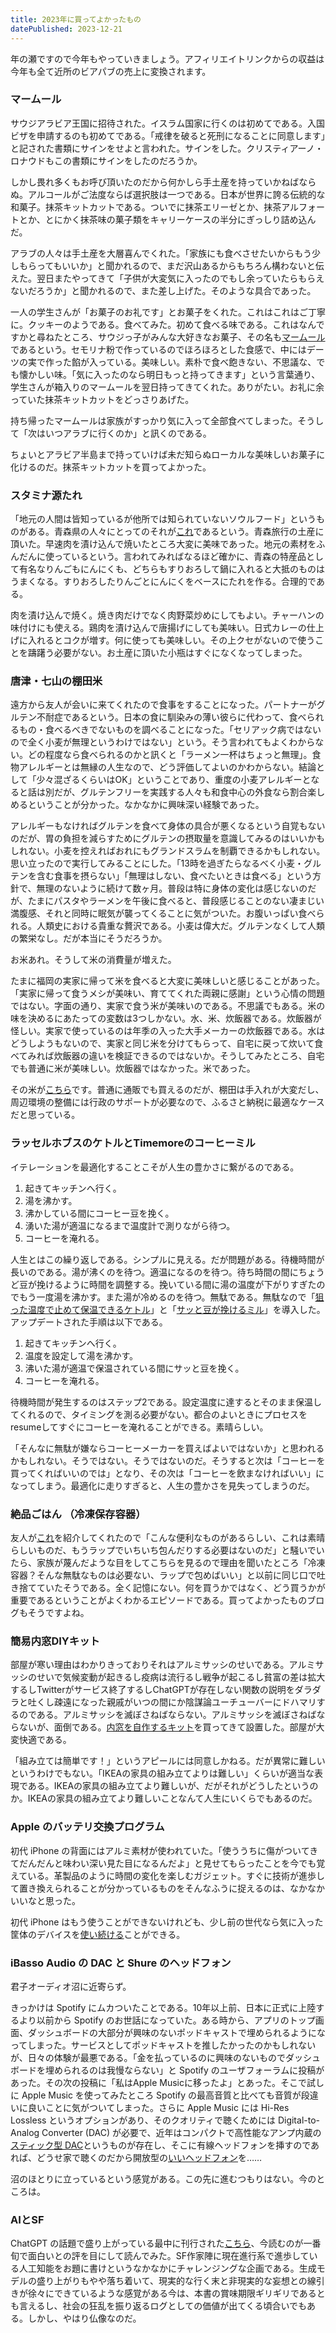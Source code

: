 ```yaml
---
title: 2023年に買ってよかったもの
datePublished: 2023-12-21
---
```


年の瀬ですので今年もやっていきましょう。アフィリエイトリンクからの収益は今年も全て近所のビアパブの売上に変換されます。

### マームール

サウジアラビア王国に招待された。イスラム国家に行くのは初めてである。入国ビザを申請するのも初めてである。「戒律を破ると死刑になることに同意します」と記された書類にサインをせよと言われた。サインをした。クリスティアーノ・ロナウドもこの書類にサインをしたのだろうか。

しかし畏れ多くもお呼び頂いたのだから何かしら手土産を持っていかねばならぬ。アルコールがご法度ならば選択肢は一つである。日本が世界に誇る伝統的な和菓子。抹茶キットカットである。ついでに抹茶エリーゼとか、抹茶アルフォートとか、とにかく抹茶味の菓子類をキャリーケースの半分にぎっしり詰め込んだ。

アラブの人々は手土産を大層喜んでくれた。「家族にも食べさせたいからもう少しもらってもいいか」と聞かれるので、まだ沢山あるからもちろん構わないと伝えた。翌日またやってきて「子供が大変気に入ったのでもし余っていたらもらえないだろうか」と聞かれるので、また差し上げた。そのような具合であった。

一人の学生さんが「お菓子のお礼です」とお菓子をくれた。これはこれはご丁寧に。クッキーのようである。食べてみた。初めて食べる味である。これはなんですかと尋ねたところ、サウジっ子がみんな大好きなお菓子、その名も<a target='_blank' href='https://amzn.eu/d/4v40llg'>マームール</a>であるという。セモリナ粉で作っているのでほろほろとした食感で、中にはデーツの実で作った餡が入っている。美味しい。素朴で食べ飽きない、不思議な、でも懐かしい味。「気に入ったのなら明日もっと持ってきます」という言葉通り、学生さんが箱入りのマームールを翌日持ってきてくれた。ありがたい。お礼に余っていた抹茶キットカットをどっさりあげた。

持ち帰ったマームールは家族がすっかり気に入って全部食べてしまった。そうして「次はいつアラブに行くのか」と訊くのである。

ちょいとアラビア半島まで持っていけば未だ知らぬローカルな美味しいお菓子に化けるのだ。抹茶キットカットを買ってよかった。


### スタミナ源たれ

「地元の人間は皆知っているが他所では知られていないソウルフード」というものがある。青森県の人々にとってのそれが<a target='_blank' href='https://amzn.to/48sqGAi'>これ</a>であるという。青森旅行の土産に頂いた。早速肉を漬け込んで焼いたところ大変に美味であった。地元の素材をふんだんに使っているという。言われてみればなるほど確かに、青森の特産品として有名なりんごもにんにくも、どちらもすりおろして鍋に入れると大抵のものはうまくなる。すりおろしたりんごとにんにくをベースにたれを作る。合理的である。

肉を漬け込んで焼く。焼き肉だけでなく肉野菜炒めにしてもよい。チャーハンの味付けにも使える。鶏肉を漬け込んで唐揚げにしても美味い。日式カレーの仕上げに入れるとコクが増す。何に使っても美味しい。その上クセがないので使うことを躊躇う必要がない。お土産に頂いた小瓶はすぐになくなってしまった。


### 唐津・七山の棚田米

遠方から友人が会いに来てくれたので食事をすることになった。パートナーがグルテン不耐症であるという。日本の食に馴染みの薄い彼らに代わって、食べられるもの・食べるべきでないものを調べることになった。「セリアック病ではないので全く小麦が無理というわけではない」という。そう言われてもよくわからない。どの程度なら食べられるのかと訊くと「ラーメン一杯はちょっと無理」。食物アレルギーとは無縁の人生なので、どう評価してよいのかわからない。結論として「少々混ざるくらいはOK」ということであり、重度の小麦アレルギーとなると話は別だが、グルテンフリーを実践する人々も和食中心の外食なら割合楽しめるということが分かった。なかなかに興味深い経験であった。

アレルギーもなければグルテンを食べて身体の具合が悪くなるという自覚もないのだが、胃の負担を減らすためにグルテンの摂取量を意識してみるのはいいかもしれない。小麦を控えればおれにもグランドスラムを制覇できるかもしれない。思い立ったので実行してみることにした。「13時を過ぎたらなるべく小麦・グルテンを含む食事を摂らない」「無理はしない、食べたいときは食べる」という方針で、無理のないように続けて数ヶ月。普段は特に身体の変化は感じないのだが、たまにパスタやラーメンを午後に食べると、普段感じることのない凄まじい満腹感、それと同時に眠気が襲ってくることに気がついた。お腹いっぱい食べられる。人類史における貴重な贅沢である。小麦は偉大だ。グルテンなくして人類の繁栄なし。だが本当にそうだろうか。

お米あれ。そうして米の消費量が増えた。

たまに福岡の実家に帰って米を食べると大変に美味しいと感じることがあった。「実家に帰って食うメシが美味い、育ててくれた両親に感謝」という心情の問題ではない。字面の通り、実家で食う米が美味いのである。不思議でもある。米の味を決めるにあたっての変数は3つしかない。水、米、炊飯器である。炊飯器が怪しい。実家で使っているのは年季の入った大手メーカーの炊飯器である。水はどうしようもないので、実家と同じ米を分けてもらって、自宅に戻って炊いて食べてみれば炊飯器の違いを検証できるのではないか。そうしてみたところ、自宅でも普通に米が美味しい。炊飯器ではなかった。米であった。

その米が<a target='_blank' href='https://www.furusato-tax.jp/product/detail/41202/5220424'>こちら</a>です。普通に通販でも買えるのだが、棚田は手入れが大変だし、周辺環境の整備には行政のサポートが必要なので、ふるさと納税に最適なケースだと思っている。

### ラッセルホブスのケトルとTimemoreのコーヒーミル

イテレーションを最適化することこそが人生の豊かさに繋がるのである。

1. 起きてキッチンへ行く。
2. 湯を沸かす。
3. 沸かしている間にコーヒー豆を挽く。
4. 湧いた湯が適温になるまで温度計で測りながら待つ。
5. コーヒーを淹れる。

人生とはこの繰り返しである。シンプルに見える。だが問題がある。待機時間が長いのである。湯が沸くのを待つ。適温になるのを待つ。待ち時間の間にちょうど豆が挽けるように時間を調整する。挽いている間に湯の温度が下がりすぎたのでもう一度湯を沸かす。また湯が冷めるのを待つ。無駄である。無駄なので「<a target='_blank' href='https://amzn.to/485qdnK'>狙った温度で止めて保温できるケトル</a>」と「<a target='_blank' href='https://amzn.to/48kLhqB'>サッと豆が挽けるミル</a>」を導入した。アップデートされた手順は以下である。

1. 起きてキッチンへ行く。
2. 温度を設定して湯を沸かす。
3. 沸いた湯が適温で保温されている間にサッと豆を挽く。
4. コーヒーを淹れる。

待機時間が発生するのはステップ2である。設定温度に達するとそのまま保温してくれるので、タイミングを測る必要がない。都合のよいときにプロセスをresumeしてすぐにコーヒーを淹れることができる。素晴らしい。

「そんなに無駄が嫌ならコーヒーメーカーを買えばよいではないか」と思われるかもしれない。そうではない。そうではないのだ。そうすると次は「コーヒーを買ってくればいいのでは」となり、その次は「コーヒーを飲まなければいい」になってしまう。最適化に走りすぎると、人生の豊かさを見失ってしまうのだ。


### 絶品ごはん （冷凍保存容器）

友人が<a target='_blank' href='https://amzn.to/3NY1dH9'>これ</a>を紹介してくれたので「こんな便利なものがあるらしい、これは素晴らしいものだ、もうラップでいちいち包んだりする必要はないのだ」と騒いでいたら、家族が蔑んだような目をしてこちらを見るので理由を聞いたところ「冷凍容器？そんな無駄なものは必要ない、ラップで包めばいい」と以前に同じ口で吐き捨てていたそうである。全く記憶にない。何を買うかではなく、どう買うかが重要であるということがよくわかるエピソードである。買ってよかったものブログもそうですよね。

### 簡易内窓DIYキット

部屋が寒い理由はわかりきっておりそれはアルミサッシのせいである。アルミサッシのせいで気候変動が起きるし疫病は流行るし戦争が起こるし貧富の差は拡大するしTwitterがサービス終了するしChatGPTが存在しない関数の説明をダラダラと吐くし疎遠になった親戚がいつの間にか陰謀論ユーチューバーにドハマリするのである。アルミサッシを滅ぼさねばならない。アルミサッシを滅ぼさねばならないが、面倒である。<a target='_blank' href='https://www.acrysunday.co.jp/product/others/other-eco/341/'>内窓を自作するキット</a>を買ってきて設置した。部屋が大変快適である。

「組み立ては簡単です！」というアピールには同意しかねる。だが異常に難しいというわけでもない。「IKEAの家具の組み立てよりは難しい」くらいが適当な表現である。IKEAの家具の組み立てより難しいが、だがそれがどうしたというのか。IKEAの家具の組み立てより難しいことなんて人生にいくらでもあるのだ。

### Apple のバッテリ交換プログラム

初代 iPhone の背面にはアルミ素材が使われていた。「使ううちに傷がついてきてだんだんと味わい深い見た目になるんだよ」と見せてもらったことを今でも覚えている。革製品のように時間の変化を楽しむガジェット。すぐに技術が進歩して置き換えられることが分かっているものをそんなふうに捉えるのは、なかなかいいなと思った。

初代 iPhone はもう使うことができないけれども、少し前の世代なら気に入った筐体のデバイスを<a target='_blank' href='https://support.apple.com/ja-jp/iphone/repair/battery-replacement'>使い続ける</a>ことができる。

### iBasso Audio の DAC と Shure のヘッドフォン

君子オーディオ沼に近寄らず。

きっかけは Spotify にムカついたことである。10年以上前、日本に正式に上陸するより以前から Spotify のお世話になっていた。ある時から、アプリのトップ画面、ダッシュボードの大部分が興味のないポッドキャストで埋められるようになってしまった。サービスとしてポッドキャストを推したかったのかもしれないが、日々の体験が最悪である。「金を払っているのに興味のないものでダッシュボードを埋められるのは我慢ならない」と Spotify のユーザフォーラムに投稿があった。その次の投稿に「私はApple Musicに移ったよ」とあった。そこで試しに Apple Music を使ってみたところ Spotify の最高音質と比べても音質が段違いに良いことに気がついてしまった。さらに Apple Music には Hi-Res Lossless というオプションがあり、そのクオリティで聴くためには Digital-to-Analog Converter (DAC) が必要で、近年はコンパクトで高性能なアンプ内蔵の<a target='_blank' href='https://www.e-earphone.jp/products/detail/1297659/2069/'>スティック型 DAC</a>というものが存在し、そこに有線ヘッドフォンを挿すのであれば、どうせ家で聴くのだから開放型の<a target='_blank' href='https://www.e-earphone.jp/products/detail/1502525/863/'>いいヘッドフォン</a>を……

沼のほとりに立っているという感覚がある。この先に進むつもりはない。今のところは。

### AIとSF

ChatGPT の話題で盛り上がっている最中に刊行された<a target='_blank' href='https://amzn.to/41t6ax5'>こちら</a>、今読むのが一番旬で面白いとの評を目にして読んでみた。SF作家陣に現在進行系で進歩している人工知能をお題に書けというなかなかにチャレンジングな企画である。生成モデルの盛り上がりもやや落ち着いて、現実的な行く末と非現実的な妄想との線引きが徐々にできているような感覚がある今は、本書の賞味期限ギリギリであるとも言えるし、社会の狂乱を振り返るログとしての価値が出てくる頃合いでもある。しかし、やはり仏像なのだ。
